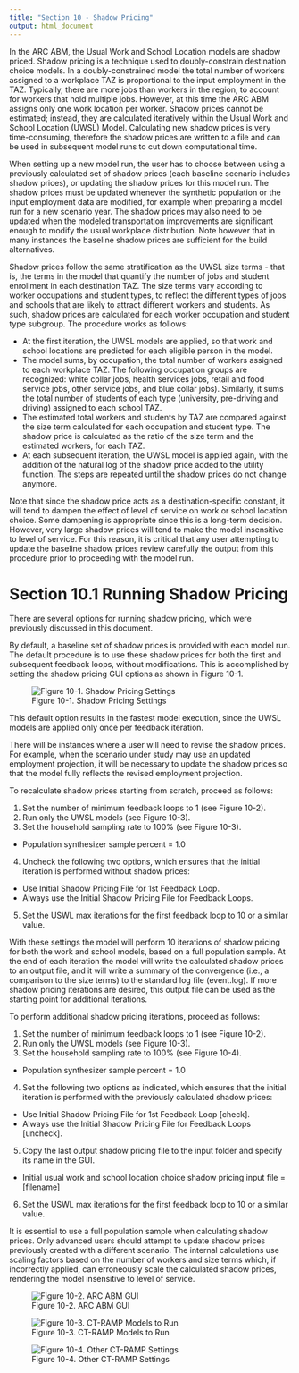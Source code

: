 ```yaml
---
title: "Section 10 - Shadow Pricing"
output: html_document
---
```


In the ARC ABM, the Usual Work and School Location models are shadow priced.  Shadow pricing is a technique used to doubly-constrain destination choice models.  In a doubly-constrained model the total number of workers assigned to a workplace TAZ is proportional to the input employment in the TAZ. Typically, there are more jobs than workers in the region, to account for workers that hold multiple jobs.  However, at this time the ARC ABM assigns only one work location per worker. Shadow prices cannot be estimated; instead, they are calculated iteratively within the Usual Work and School Location (UWSL) Model.  Calculating new shadow prices is very time-consuming, therefore the shadow prices are written to a file and can be used in subsequent model runs to cut down computational time. 

When setting up a new model run, the user has to choose between using a previously calculated set of shadow prices (each baseline scenario includes shadow prices), or updating the shadow prices for this model run.  The shadow prices must be updated whenever the synthetic population or the input employment data are modified, for example when preparing a model run for a new scenario year. The shadow prices may also need to be updated when the modeled transportation improvements are significant enough to modify the usual workplace distribution. Note however that in many instances the baseline shadow prices are sufficient for the build alternatives.     

Shadow prices follow the same stratification as the UWSL size terms - that is, the terms in the model that quantify the number of jobs and student enrollment in each destination TAZ.  The size terms vary according to worker occupations and student types, to reflect the different types of jobs and schools that are likely to attract different workers and students.  As such, shadow prices are calculated for each worker occupation and student type subgroup. The procedure works as follows:

*	At the first iteration, the UWSL models are applied, so that work and school locations are predicted for each eligible person in the model.
*	The model sums, by occupation, the total number of workers assigned to each workplace TAZ.  The following occupation groups are recognized:  white collar jobs, health services jobs, retail and food service jobs, other service jobs, and blue collar jobs).  Similarly, it sums the total number of students of each type (university, pre-driving and driving) assigned to each school TAZ.  
*	The estimated total workers and students by TAZ are compared against the size term calculated for each occupation and student type.  The shadow price is calculated as the ratio of the size term and the estimated workers, for each TAZ. 
*	At each subsequent iteration, the UWSL model is applied again, with the addition of the natural log of the shadow price added to the utility function.  The steps are repeated until the shadow prices do not change anymore. 

Note that since the shadow price acts as a destination-specific constant, it will tend to dampen the effect of level of service on work or school location choice.  Some dampening is appropriate since this is a long-term decision.  However, very large shadow prices will tend to make the model insensitive to level of service.  For this reason, it is critical that any user attempting to update the baseline shadow prices review carefully the output from this procedure prior to proceeding with the model run.


# Section 10.1 Running Shadow Pricing

There are several options for running shadow pricing, which were previously discussed in this document.  

By default, a baseline set of shadow prices is provided with each model run.  The default procedure is to use these shadow prices for both the first and subsequent feedback loops, without modifications.  This is accomplished by setting the shadow pricing GUI options as shown in Figure 10-1.


![Figure 10-1. Shadow Pricing Settings](figs/ShadowPricingSettings.png)


This default option results in the fastest model execution, since the UWSL models are applied only once per feedback iteration.

There will be instances where a user will need to revise the shadow prices.  For example, when the scenario under study may use an updated employment projection, it will be necessary to update the shadow prices so that the model fully reflects the revised employment projection.  

To recalculate shadow prices starting from scratch, proceed as follows:

1)	Set the number of minimum feedback loops to 1 (see Figure 10-2).
2)	Run only the UWSL models (see Figure 10-3).
3)	Set the household sampling rate to 100% (see Figure 10-3).
*	Population synthesizer sample percent = 1.0
4)	Uncheck the following two options, which ensures that the initial iteration is performed without shadow prices:
*	Use Initial Shadow Pricing File for 1st Feedback Loop.
*	Always use the Initial Shadow Pricing File for Feedback Loops.
5)	Set the USWL max iterations for the first feedback loop to 10 or a similar value.

With these settings the model will perform 10 iterations of shadow pricing for both the work and school models, based on a full population sample.  At the end of each iteration the model will write the calculated shadow prices to an output file, and it will write a summary of the convergence (i.e., a comparison to the size terms) to the standard log file (event.log).  If more shadow pricing iterations are desired, this output file can be used as the starting point for additional iterations.

To perform additional shadow pricing iterations, proceed as follows:

1)	Set the number of minimum feedback loops to 1 (see Figure 10-2).
2)	Run only the UWSL models (see Figure 10-3).
3)	Set the household sampling rate to 100% (see Figure 10-4).
*	Population synthesizer sample percent = 1.0
4)	Set the following two options as indicated, which ensures that the initial iteration is performed with the previously calculated shadow prices:
*	Use Initial Shadow Pricing File for 1st Feedback Loop [check].
*	Always use the Initial Shadow Pricing File for Feedback Loops [uncheck].
5)	Copy the last output shadow pricing file to the input folder and specify its name in the GUI.
*	Initial usual work and school location choice shadow pricing input file = [filename]
6)	Set the USWL max iterations for the first feedback loop to 10 or a similar value.

It is essential to use a full population sample when calculating shadow prices.  Only advanced users should attempt to update shadow prices previously created with a different scenario.  The internal calculations use scaling factors based on the number of workers and size terms which, if incorrectly applied, can erroneously scale the calculated shadow prices, rendering the model insensitive to level of service.


![Figure 10-2. ARC ABM GUI](figs/ARCABMGUI.png)

![Figure 10-3. CT-RAMP Models to Run](figs/CTRAMPModelsGUI.png)

![Figure 10-4. Other CT-RAMP Settings](figs/OtherCTRAMPGUI.png)








